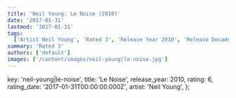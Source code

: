 ```yaml
---
title: 'Neil Young: Le Noise (2010)'
date: '2017-01-31'
lastmod: '2017-01-31'
tags:
  ['Artist Neil Young', 'Rated 3', 'Release Year 2010', 'Release Decade 2010']
summary: 'Rated 3'
authors: ['default']
images: ['/content/images/neil-young|le-noise.jpg']
---
```


  key: 'neil-young|le-noise',
  title: 'Le Noise',
  release_year: 2010,
  rating: 6,
  rating_date: '2017-01-31T00:00:00.000Z',
  artist: 'Neil Young',
};

<MusicRating data={data} />
